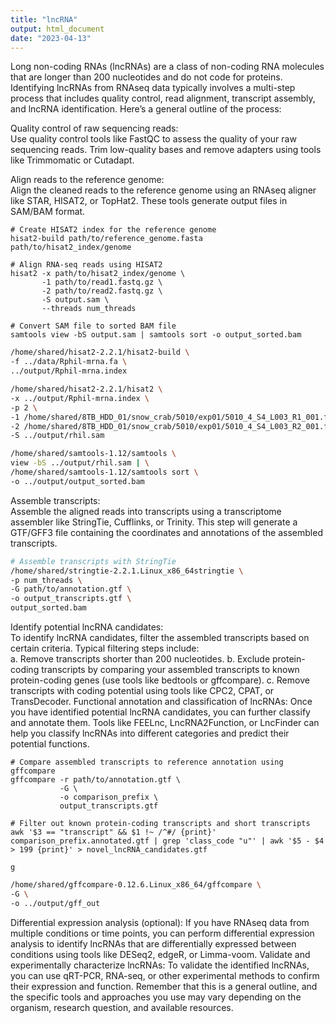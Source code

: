 ```yaml
---
title: "lncRNA"
output: html_document
date: "2023-04-13"
---
```


Long non-coding RNAs (lncRNAs) are a class of non-coding RNA molecules that are longer than 200 nucleotides and do not code for proteins. Identifying lncRNAs from RNAseq data typically involves a multi-step process that includes quality control, read alignment, transcript assembly, and lncRNA identification. Here's a general outline of the process:




Quality control of raw sequencing reads:   
Use quality control tools like FastQC to assess the quality of your raw sequencing reads. Trim low-quality bases and remove adapters using tools like Trimmomatic or Cutadapt.




Align reads to the reference genome:    
Align the cleaned reads to the reference genome using an RNAseq aligner like STAR, HISAT2, or TopHat2. These tools generate output files in SAM/BAM format.

```
# Create HISAT2 index for the reference genome
hisat2-build path/to/reference_genome.fasta path/to/hisat2_index/genome

# Align RNA-seq reads using HISAT2
hisat2 -x path/to/hisat2_index/genome \
       -1 path/to/read1.fastq.gz \
       -2 path/to/read2.fastq.gz \
       -S output.sam \
       --threads num_threads

# Convert SAM file to sorted BAM file
samtools view -bS output.sam | samtools sort -o output_sorted.bam
```



```bash
/home/shared/hisat2-2.2.1/hisat2-build \
-f ../data/Rphil-mrna.fa \
../output/Rphil-mrna.index

```
```bash
/home/shared/hisat2-2.2.1/hisat2 \
-x ../output/Rphil-mrna.index \
-p 2 \
-1 /home/shared/8TB_HDD_01/snow_crab/5010/exp01/5010_4_S4_L003_R1_001.fastq.gz \
-2 /home/shared/8TB_HDD_01/snow_crab/5010/exp01/5010_4_S4_L003_R2_001.fastq.gz \
-S ../output/rhil.sam
```

```bash
/home/shared/samtools-1.12/samtools \
view -bS ../output/rhil.sam | \
/home/shared/samtools-1.12/samtools sort \
-o ../output/output_sorted.bam
```




Assemble transcripts:    
Assemble the aligned reads into transcripts using a transcriptome assembler like StringTie, Cufflinks, or Trinity. This step will generate a GTF/GFF3 file containing the coordinates and annotations of the assembled transcripts.


```bash
# Assemble transcripts with StringTie
/home/shared/stringtie-2.2.1.Linux_x86_64stringtie \
-p num_threads \
-G path/to/annotation.gtf \
-o output_transcripts.gtf \
output_sorted.bam
```



Identify potential lncRNA candidates:    
To identify lncRNA candidates, filter the assembled transcripts based on certain criteria. Typical filtering steps include:    
a. Remove transcripts shorter than 200 nucleotides.
b. Exclude protein-coding transcripts by comparing your assembled transcripts to known protein-coding genes (use tools like bedtools or gffcompare).
c. Remove transcripts with coding potential using tools like CPC2, CPAT, or TransDecoder.
Functional annotation and classification of lncRNAs:
Once you have identified potential lncRNA candidates, you can further classify and annotate them. Tools like FEELnc, LncRNA2Function, or LncFinder can help you classify lncRNAs into different categories and predict their potential functions.


```
# Compare assembled transcripts to reference annotation using gffcompare
gffcompare -r path/to/annotation.gtf \
           -G \
           -o comparison_prefix \
           output_transcripts.gtf

# Filter out known protein-coding transcripts and short transcripts
awk '$3 == "transcript" && $1 !~ /^#/ {print}' comparison_prefix.annotated.gtf | grep 'class_code "u"' | awk '$5 - $4 > 199 {print}' > novel_lncRNA_candidates.gtf

g
```

```bash
/home/shared/gffcompare-0.12.6.Linux_x86_64/gffcompare \
-G \
-o ../output/gff_out
```






Differential expression analysis (optional):
If you have RNAseq data from multiple conditions or time points, you can perform differential expression analysis to identify lncRNAs that are differentially expressed between conditions using tools like DESeq2, edgeR, or Limma-voom.
Validate and experimentally characterize lncRNAs:
To validate the identified lncRNAs, you can use qRT-PCR, RNA-seq, or other experimental methods to confirm their expression and function.
Remember that this is a general outline, and the specific tools and approaches you use may vary depending on the organism, research question, and available resources.